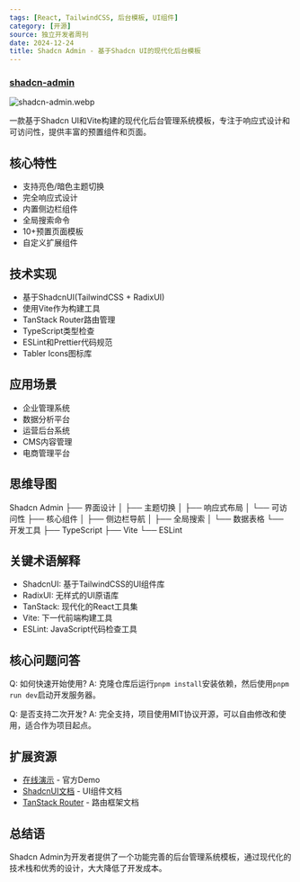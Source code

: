 ```yaml
---
tags: [React, TailwindCSS, 后台模板, UI组件]
category: [开源]
source: 独立开发者周刊
date: 2024-12-24
title: Shadcn Admin - 基于Shadcn UI的现代化后台模板
---
```


### [shadcn-admin](https://github.com/satnaing/shadcn-admin)

![shadcn-admin.webp](https://img.mengpeng.tech/i/2024/12/24/676a43d6165e4.webp)

一款基于Shadcn UI和Vite构建的现代化后台管理系统模板，专注于响应式设计和可访问性，提供丰富的预置组件和页面。

## 核心特性
- 支持亮色/暗色主题切换
- 完全响应式设计
- 内置侧边栏组件
- 全局搜索命令
- 10+预置页面模板
- 自定义扩展组件

## 技术实现
- 基于ShadcnUI(TailwindCSS + RadixUI)
- 使用Vite作为构建工具
- TanStack Router路由管理
- TypeScript类型检查
- ESLint和Prettier代码规范
- Tabler Icons图标库

## 应用场景
- 企业管理系统
- 数据分析平台
- 运营后台系统
- CMS内容管理
- 电商管理平台

## 思维导图
Shadcn Admin
├── 界面设计
│   ├── 主题切换
│   ├── 响应式布局
│   └── 可访问性
├── 核心组件
│   ├── 侧边栏导航
│   ├── 全局搜索
│   └── 数据表格
└── 开发工具
    ├── TypeScript
    ├── Vite
    └── ESLint

## 关键术语解释
- ShadcnUI: 基于TailwindCSS的UI组件库
- RadixUI: 无样式的UI原语库
- TanStack: 现代化的React工具集
- Vite: 下一代前端构建工具
- ESLint: JavaScript代码检查工具

## 核心问题问答
Q: 如何快速开始使用?
A: 克隆仓库后运行`pnpm install`安装依赖，然后使用`pnpm run dev`启动开发服务器。

Q: 是否支持二次开发?
A: 完全支持，项目使用MIT协议开源，可以自由修改和使用，适合作为项目起点。

## 扩展资源
- [在线演示](https://shadcn-admin.netlify.app/) - 官方Demo
- [ShadcnUI文档](https://ui.shadcn.com/) - UI组件文档
- [TanStack Router](https://tanstack.com/router) - 路由框架文档

## 总结语
Shadcn Admin为开发者提供了一个功能完善的后台管理系统模板，通过现代化的技术栈和优秀的设计，大大降低了开发成本。 
